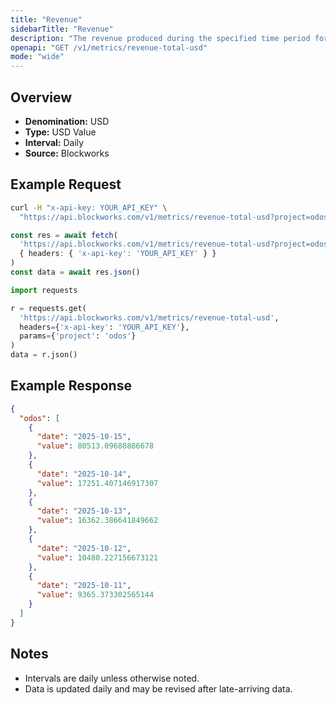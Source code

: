 ```yaml
---
title: "Revenue"
sidebarTitle: "Revenue"
description: "The revenue produced during the specified time period for given project."
openapi: "GET /v1/metrics/revenue-total-usd"
mode: "wide"
---
```


## Overview

- **Denomination:** USD
- **Type:** USD Value
- **Interval:** Daily
- **Source:** Blockworks

## Example Request

<CodeGroup>

```bash cURL
curl -H "x-api-key: YOUR_API_KEY" \
  "https://api.blockworks.com/v1/metrics/revenue-total-usd?project=odos"
```

```typescript TypeScript
const res = await fetch(
  'https://api.blockworks.com/v1/metrics/revenue-total-usd?project=odos',
  { headers: { 'x-api-key': 'YOUR_API_KEY' } }
)
const data = await res.json()
```

```python Python
import requests

r = requests.get(
  'https://api.blockworks.com/v1/metrics/revenue-total-usd',
  headers={'x-api-key': 'YOUR_API_KEY'},
  params={'project': 'odos'}
)
data = r.json()
```

</CodeGroup>

## Example Response

```json
{
  "odos": [
    {
      "date": "2025-10-15",
      "value": 80513.09688886678
    },
    {
      "date": "2025-10-14",
      "value": 17251.407146917307
    },
    {
      "date": "2025-10-13",
      "value": 16362.386641849662
    },
    {
      "date": "2025-10-12",
      "value": 10480.227156673121
    },
    {
      "date": "2025-10-11",
      "value": 9365.373302565144
    }
  ]
}
```

## Notes
- Intervals are daily unless otherwise noted.
- Data is updated daily and may be revised after late-arriving data.